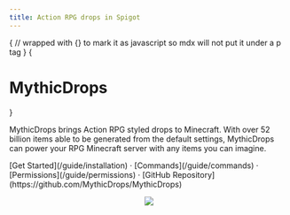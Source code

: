 ```yaml
---
title: Action RPG drops in Spigot
---
```



{
// wrapped with {} to mark it as javascript so mdx will not put it under a p tag
}
{<h1 className="text-center font-extrabold md:text-5xl mt-8">MythicDrops</h1>}

<Bleed>
  <Features />
</Bleed>

MythicDrops brings Action RPG styled drops to Minecraft. With over 52 billion items able to be generated from the
default settings, MythicDrops can power your RPG Minecraft server with any items you can imagine.

<div className="mt-16 mb-20 text-center">
  [Get Started](/guide/installation) · [Commands](/guide/commands) · [Permissions](/guide/permissions) · [GitHub Repository](https://github.com/MythicDrops/MythicDrops)
</div>

<p align="center">
  <a href="https://cdn.jsdelivr.net/gh/ToppleTheNun/static/sponsors.svg">
    <img src='https://cdn.jsdelivr.net/gh/ToppleTheNun/static/sponsors.svg'/>
  </a>
</p>
